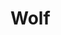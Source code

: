 
<Meta title="design system/molecules/wolf" />

# Wolf

<Canvas>
  <Story name="wolf">
    <Wolf
      config={{
        url: 'https://images.unsplash.com/photo-1512411233342-92208dfe81af?ixlib=rb-1.2.1&ixid=eyJhcHBfaWQiOjEyMDd9&auto=format&fit=crop&w=934&q=80',
        text: 'An Aframe Cabin',
        a11y: 'An Aframe Cabin',
      }}
    />
  </Story>
</Canvas>
